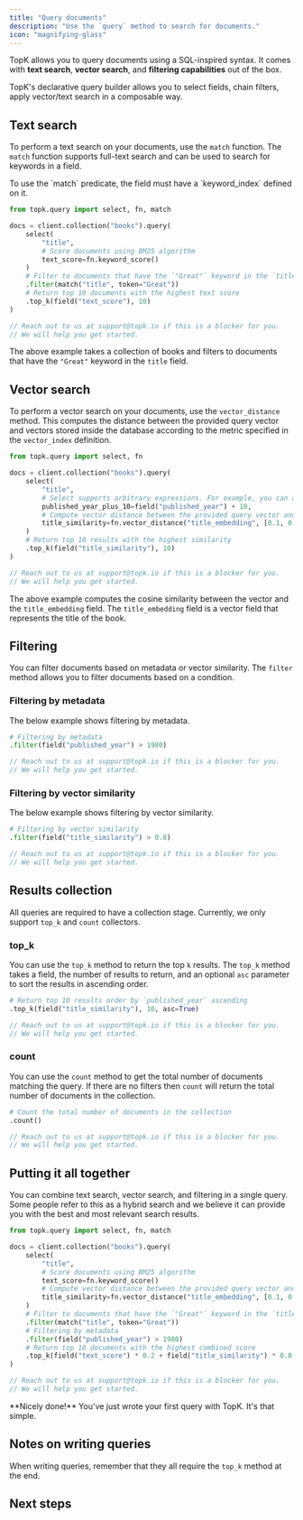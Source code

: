 ```yaml
---
title: "Query documents"
description: "Use the `query` method to search for documents."
icon: "magnifying-glass"
---
```



TopK allows you to query documents using a SQL-inspired syntax. It comes with **text search**, **vector search**, and **filtering capabilities** out of the box.

TopK's declarative query builder allows you to select fields, chain filters, apply vector/text search in a composable way.

## Text search

To perform a text search on your documents, use the `match` function. The `match` function supports full-text search and can be used to search for keywords in a field.

<Warning>
  To use the `match` predicate, the field must have a `keyword_index` defined on it.
</Warning>

<CodeGroup>

```python Python
from topk.query import select, fn, match

docs = client.collection("books").query(
    select(
        "title",
        # Score documents using BM25 algorithm
        text_score=fn.keyword_score()
    )
    # Filter to documents that have the `"Great"` keyword in the `title` field
    .filter(match("title", token="Great"))
    # Return top 10 documents with the highest text score
    .top_k(field("text_score"), 10)
)

```

```js JavaScript
// Reach out to us at support@topk.io if this is a blocker for you.
// We will help you get started.
```

</CodeGroup>

The above example takes a collection of books and filters to documents that have the `"Great"` keyword in the `title` field.

## Vector search

To perform a vector search on your documents, use the `vector_distance` method. This computes the distance between the provided query vector and vectors
stored inside the database according to the metric specified in the `vector_index` definition.

<CodeGroup>

```python Python
from topk.query import select, fn

docs = client.collection("books").query(
    select(
        "title",
        # Select supports arbitrary expressions. For example, you can add 10 years to the `published_year` field.
        published_year_plus_10=field("published_year") + 10,
        # Compute vector distance between the provided query vector and the `title_embedding` field.
        title_similarity=fn.vector_distance("title_embedding", [0.1, 0.2, 0.3, ...])
    )
    # Return top 10 results with the highest similarity
    .top_k(field("title_similarity"), 10)
)

```

```js JavaScript
// Reach out to us at support@topk.io if this is a blocker for you.
// We will help you get started.
```

</CodeGroup>

The above example computes the cosine similarity between the vector and the `title_embedding` field. The `title_embedding` field is a vector field that represents the title of the book.

## Filtering

You can filter documents based on metadata or vector similarity. The `filter` method allows you to filter documents based on a condition.

### Filtering by metadata

The below example shows filtering by metadata.

<CodeGroup>

```python Python
# Filtering by metadata
.filter(field("published_year") > 1980)
```

```js JavaScript
// Reach out to us at support@topk.io if this is a blocker for you.
// We will help you get started.
```

</CodeGroup>

### Filtering by vector similarity

The below example shows filtering by vector similarity.

<CodeGroup>

```python Python
# Filtering by vector similarity
.filter(field("title_similarity") > 0.8)
```

```js JavaScript
// Reach out to us at support@topk.io if this is a blocker for you.
// We will help you get started.
```

</CodeGroup>

## Results collection

All queries are required to have a collection stage. Currently, we only support `top_k` and `count` collectors.

### top_k

You can use the `top_k` method to return the top `k` results. The `top_k` method takes a field, the number of results to return, and an optional `asc` parameter to sort the results in ascending order.

<CodeGroup>

```python Python
# Return top 10 results order by `published_year` ascending
.top_k(field("title_similarity"), 10, asc=True)
```

```js JavaScript
// Reach out to us at support@topk.io if this is a blocker for you.
// We will help you get started.
```

</CodeGroup>

### count

You can use the `count` method to get the total number of documents matching the query. If there are no filters then `count` will return the total number of documents in the collection.

<CodeGroup>

```python Python
# Count the total number of documents in the collection
.count()
```

```js JavaScript
// Reach out to us at support@topk.io if this is a blocker for you.
// We will help you get started.
```

</CodeGroup>

## Putting it all together

You can combine text search, vector search, and filtering in a single query. Some people refer to this as a hybrid search and we believe it can provide you with the best and most relevant search results.

<CodeGroup>

```python Python
from topk.query import select, fn, match

docs = client.collection("books").query(
    select(
        "title",
        # Score documents using BM25 algorithm
        text_score=fn.keyword_score()
        # Compute vector distance between the provided query vector and the `title_embedding` field.
        title_similarity=fn.vector_distance("title_embedding", [0.1, 0.2, 0.3, ...])
    )
    # Filter to documents that have the `"Great"` keyword in the `title` field
    .filter(match("title", token="Great"))
    # Filtering by metadata
    .filter(field("published_year") > 1980)
    # Return top 10 documents with the highest combined score
    .top_k(field("text_score") * 0.2 + field("title_similarity") * 0.8, 10)
)

```

```js JavaScript
// Reach out to us at support@topk.io if this is a blocker for you.
// We will help you get started.
```

</CodeGroup>

<Check>
  **Nicely done!** You've just wrote your first query with TopK. It's that
  simple.
</Check>

## Notes on writing queries

When writing queries, remember that they all require the `top_k` method at the end.

## Next steps

<Support />
